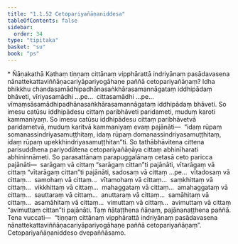 ```yaml
---
title: "1.1.52 Cetopariyañāṇaniddesa"
tableOfContents: false
sidebar:
  order: 34
type: "tipitaka"
basket: "su"
book: "ps"
---
```



<DynamicBreadcrumb />

<Paragraph type="center" book="ps">
* Ñāṇakathā
</Paragraph>


<Division number="104" book="ps">

<Paragraph number="625" book="ps">
Kathaṃ tiṇṇaṃ cittānaṃ vipphārattā indriyānaṃ pasādavasena nānattekattaviññāṇacariyāpariyogāhaṇe paññā cetopariyañāṇaṃ? Idha bhikkhu chandasamādhipadhānasaṅkhārasamannāgataṃ iddhipādaṃ bhāveti, vīriyasamādhi …pe…  cittasamādhi …pe…  vīmaṃsāsamādhipadhānasaṅkhārasamannāgataṃ iddhipādaṃ bhāveti. So imesu catūsu iddhipādesu cittaṃ paribhāveti paridameti, muduṃ karoti kammaniyaṃ. So imesu catūsu iddhipādesu cittaṃ paribhāvetvā paridametvā, muduṃ karitvā kammaniyaṃ evaṃ pajānāti—  “idaṃ rūpaṃ somanassindriyasamuṭṭhitaṃ, idaṃ rūpaṃ domanassindriyasamuṭṭhitaṃ, idaṃ rūpaṃ upekkhindriyasamuṭṭhitan”ti. So tathābhāvitena cittena parisuddhena pariyodātena cetopariyañāṇāya cittaṃ abhinīharati abhininnāmeti. So parasattānaṃ parapuggalānaṃ cetasā ceto paricca pajānāti—  sarāgaṃ vā cittaṃ “sarāgaṃ cittan”ti pajānāti, vītarāgaṃ vā cittaṃ “vītarāgaṃ cittan”ti pajānāti, sadosaṃ vā cittaṃ …pe…  vītadosaṃ vā cittaṃ…  samohaṃ vā cittaṃ…  vītamohaṃ vā cittaṃ…  saṃkhittaṃ vā cittaṃ…  vikkhittaṃ vā cittaṃ…  mahaggataṃ vā cittaṃ…  amahaggataṃ vā cittaṃ…  sauttaraṃ vā cittaṃ…  anuttaraṃ vā cittaṃ…  samāhitaṃ vā cittaṃ…  asamāhitaṃ vā cittaṃ…  vimuttaṃ vā cittaṃ…  avimuttaṃ vā cittaṃ “avimuttaṃ cittan”ti pajānāti. Taṃ ñātaṭṭhena ñāṇaṃ, pajānanaṭṭhena paññā. Tena vuccati—  “tiṇṇaṃ cittānaṃ vipphārattā indriyānaṃ pasādavasena nānattekattaviññāṇacariyāpariyogāhaṇe paññā cetopariyañāṇaṃ”.

</Paragraph>
</Division>

<Paragraph number="626" type="center" book="ps">
Cetopariyañāṇaniddeso dvepaññāsamo.
</Paragraph>